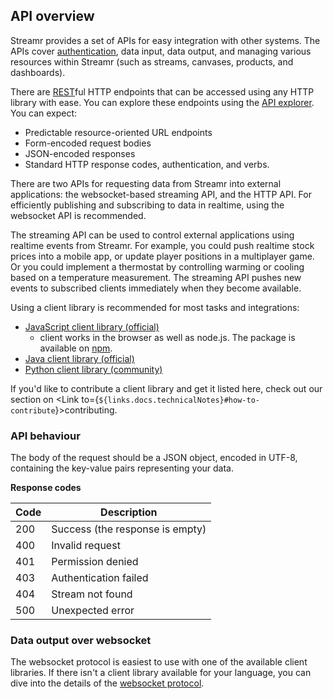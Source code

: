 
## API overview

Streamr provides a set of APIs for easy integration with other systems. The APIs cover [authentication](#authentication), data input, data output, and managing various resources within Streamr (such as streams, canvases, products, and dashboards).

There are <a href="https://en.wikipedia.org/wiki/Representational_state_transfer" target="_blank">REST</a>ful HTTP endpoints that can be accessed using any HTTP library with ease. You can explore these endpoints using the [API explorer](#api-explorer). You can expect:
- Predictable resource-oriented URL endpoints
- Form-encoded request bodies
- JSON-encoded responses
- Standard HTTP response codes, authentication, and verbs.

There are two APIs for requesting data from Streamr into external applications: the websocket-based streaming API, and the HTTP API. For efficiently publishing and subscribing to data in realtime, using the websocket API is recommended.

The streaming API can be used to control external applications using realtime events from Streamr. For example, you could push realtime stock prices into a mobile app, or update player positions in a multiplayer game. Or you could implement a thermostat by controlling warming or cooling based on a temperature measurement. The streaming API pushes new events to subscribed clients immediately when they become available.

Using a client library is recommended for most tasks and integrations:

- <a href="https://github.com/streamr-dev/streamr-client-javascript" target="_blank">JavaScript client library (official)</a> 
    - client works in the browser as well as node.js. The package is available on <a href="https://www.npmjs.com/package/streamr-client" target="_blank">npm</a>.
- <a href="https://github.com/streamr-dev/streamr-client-java" target="_blank">Java client library (official)</a>
- <a href="https://github.com/streamr-dev/streamr-client-python" target="_blank">Python client library (community)</a>

If you'd like to contribute a client library and get it listed here, check out our section on <Link to={`${links.docs.technicalNotes}#how-to-contribute`}>contributing</Link>.

### API behaviour

The body of the request should be a JSON object, encoded in UTF-8, containing the key-value pairs representing your data.

**Response codes**

Code | Description
---- | -----------
200  | Success (the response is empty)
400  | Invalid request
401  | Permission denied
403  | Authentication failed
404  | Stream not found
500  | Unexpected error

### Data output over websocket

The websocket protocol is easiest to use with one of the available client libraries. If there isn't a client library available for your language, you can dive into the details of the <a href="https://github.com/streamr-dev/streamr-client-protocol-js/blob/master/PROTOCOL.md" target="_blank">websocket protocol</a>.
